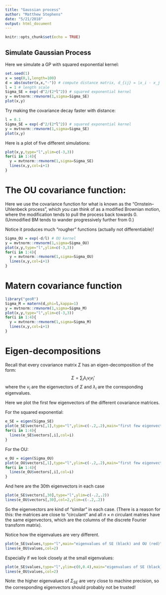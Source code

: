 ```yaml
---
title: "Gaussian process"
author: "Matthew Stephens"
date: "5/21/2018"
output: html_document
---
```


```r
knitr::opts_chunk$set(echo = TRUE)
```

## Simulate Gaussian Process

Here we simulate a GP with squared exponential kernel:

```r
set.seed(1)
x = seq(0,1,length=100)
d = abs(outer(x,x,"-")) # compute distance matrix, d_{ij} = |x_i - x_j|
l = 1 # length scale
Sigma_SE = exp(-d^2/(2*l^2)) # squared exponential kernel
y = mvtnorm::rmvnorm(1,sigma=Sigma_SE)
plot(x,y)
```

Try making the covariance decay faster with distance:
```r
l = 0.1
Sigma_SE = exp(-d^2/(2*l^2)) # squared exponential kernel
y = mvtnorm::rmvnorm(1,sigma=Sigma_SE)
plot(x,y)
```

Here is a plot of five different simulations:
```r
plot(x,y,type="l",ylim=c(-3,3))
for(i in 1:4){
  y = mvtnorm::rmvnorm(1,sigma=Sigma_SE)
  lines(x,y,col=i+1)
}
```

# The OU covariance function:

Here we use the covariance function for 
what is known as the "Ornstein--Uhlenbeck process",
which you can think of as a modified Brownian motion,
where the modification tends to pull the process back towards 0.
(Unmodified BM tends to wander progressively further from 0.)

Notice
it produces much "rougher" functions (actually not differentiable)!
```r
Sigma_OU = exp(-d/l) # OU kernel
y = mvtnorm::rmvnorm(1,sigma=Sigma_OU)
plot(x,y,type="l",ylim=c(-3,3))
for(i in 1:4){
  y = mvtnorm::rmvnorm(1,sigma=Sigma_OU)
  lines(x,y,col=i+1)
}
```


# Matern covariance function

```r
library("geoR")
Sigma_M = matern(d,phi=l,kappa=1) 
y = mvtnorm::rmvnorm(1,sigma=Sigma_M)
plot(x,y,type="l",ylim=c(-3,3))
for(i in 1:4){
  y = mvtnorm::rmvnorm(1,sigma=Sigma_M)
  lines(x,y,col=i+1)
}
```


# Eigen-decompositions

Recall that every covariance matrix $\Sigma$ has an eigen-decomposition of the form:
$$\Sigma = \sum_i \lambda_i v_i v_i' $$
where the $v_i$ are the eigenvectors of $\Sigma$ and $\lambda_i$ 
are the corresponding eigenvalues.

Here we plot the first few eigenvectors of the different covariance
matrices.

For the squared exponential:
```r
e_SE = eigen(Sigma_SE)
plot(e_SE$vectors[,1],type="l",ylim=c(-.2,.2),main="first few eigenvectors of SE covariance")
for(i in 1:4){
  lines(e_SE$vectors[,i],col=i)
}
```

For the OU:
```r
e_OU = eigen(Sigma_OU)
plot(e_OU$vectors[,1],type="l",ylim=c(-.2,.2),main="first few eigenvectors of OU covariance")
for(i in 1:4){
  lines(e_OU$vectors[,i],col=i)
}
```

And here are the 30th eigenvectors in each case
```r
plot(e_SE$vectors[,30],type="l",ylim=c(-.2,.2))
lines(e_OU$vectors[,30],col=2,ylim=c(-.2,.2))
```

So the eigenvectors are kind of "similar" in each case. 
(There is a reason for this: the matrices are close
to "circulant" and all $n \times n$ circulant matries have the same eigenvectors, which are the columns of the discrete Fourier transform matrix).


Notice how the eigenvalues are very different.
```r
plot(e_SE$values,type="l",main="eigenvalues of SE (black) and OU (red)")
lines(e_OU$values,col=2)
```

Especially if we look closely at the small eigenvalues:
```r
plot(e_SE$values,type="l",ylim=c(0,0.4),main="eigenvalues of SE (black) and OU (red)")
lines(e_OU$values,col=2)
```

Note: the higher eigenvalues of $\Sigma_{SE}$ are very close to machine precision, so the corresponding eigenvectors should probably not be trusted!


